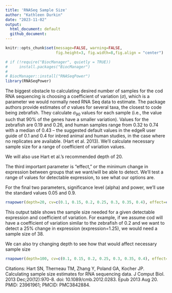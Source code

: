 ```yaml
---
title: 'RNASeq Sample Size'
author: "Kathleen Durkin"
date: "2023-11-02"
output:
  html_document: default
  github_document:
---
```

```r
knitr::opts_chunk$set(message=FALSE, warning=FALSE, 
                      fig.height=3, fig.width=8,fig.align = "center")

# if (!require("BiocManager", quietly = TRUE))
#     install.packages("BiocManager")
# 
# BiocManager::install("RNASeqPower")
library(RNASeqPower)
```

The biggest obstacle to calculating desired number of samples for the cod RNA sequencing is choosing a coefficient of variation ($\sigma$), which is a parameter we would normally need RNA Seq data to estimate. The package authors provide estimates of $\sigma$ values for several taxa, the closest to code being zebrafish. They calculate $\sigma_{90}$ values for each sample (i.e., the value such that 90% of the genes have a smaller variation). Values for the zebrafish are 0.19 and 0.26, and human samples range from 0.32 to 0.74 with a median of 0.43 -- the suggested default values in the edgeR user guide of 0.1 and 0.4 for inbred animal and human studies, in the case where no replicates are available. (Hart et al. 2013). We'll calculate necessary sample size for a range of coefficient of variation values.

We will also use Hart et al.'s recommended depth of 20.

The third important parameter is "effect," or the minimum change in expression between groups that we want/will be able to detect. We'll test a range of values for detectable expression, to see what our options are.

For the final two parameters, significance level (alpha) and power, we'll use the standard values 0.05 and 0.9.
```r
rnapower(depth=20, cv=c(0.1, 0.15, 0.2, 0.25, 0.3, 0.35, 0.4), effect=c(1.25, 1.5, 1.75, 2), alpha=0.05, power=0.9)
```
This output table shows the sample size needed for a given detectable expression and coefficient of variation. For example, if we assume cod will have a coefficient of variation similar to the zebrafish of 0.2 and we want to detect a 25% change in expression (expression=1.25), we would need a sample size of 38.


We can also try changing depth to see how that would affect necessary sample size
```r
rnapower(depth=100, cv=c(0.1, 0.15, 0.2, 0.25, 0.3, 0.35, 0.4), effect=c(1.25, 1.5, 1.75, 2), alpha=0.05, power=0.9)
```

Citations:
Hart SN, Therneau TM, Zhang Y, Poland GA, Kocher JP. Calculating sample size estimates for RNA sequencing data. J Comput Biol. 2013 Dec;20(12):970-8. doi: 10.1089/cmb.2012.0283. Epub 2013 Aug 20. PMID: 23961961; PMCID: PMC3842884.
